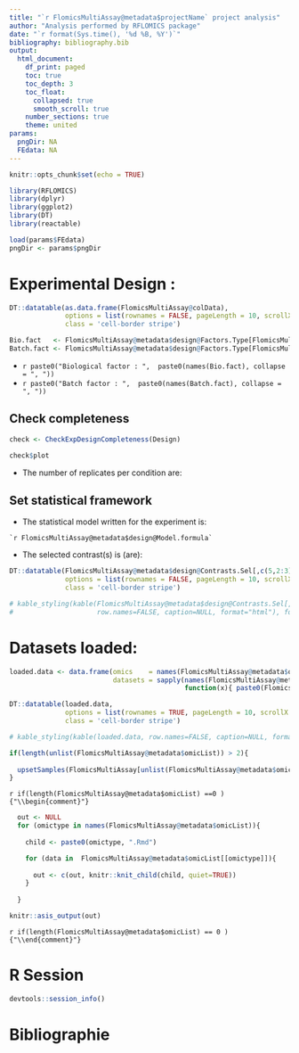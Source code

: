 ```yaml
---
title: "`r FlomicsMultiAssay@metadata$projectName` project analysis"
author: "Analysis performed by RFLOMICS package"
date: "`r format(Sys.time(), '%d %B, %Y')`"
bibliography: bibliography.bib
output: 
  html_document:
    df_print: paged
    toc: true
    toc_depth: 3
    toc_float:
      collapsed: true
      smooth_scroll: true
    number_sections: true
    theme: united
params: 
  pngDir: NA
  FEdata: NA
---
```



```r
knitr::opts_chunk$set(echo = TRUE)

```

```r

library(RFLOMICS)
library(dplyr)
library(ggplot2)
library(DT)
library(reactable)

```



```r

load(params$FEdata)
pngDir <- params$pngDir

```


# Experimental Design :


<!-- ## Sample sheet overview -->

```r

DT::datatable(as.data.frame(FlomicsMultiAssay@colData), 
              options = list(rownames = FALSE, pageLength = 10, scrollX = T, dom = 'tip'),
              class = 'cell-border stripe')

```


```r

Bio.fact   <- FlomicsMultiAssay@metadata$design@Factors.Type[FlomicsMultiAssay@metadata$design@Factors.Type == "Bio"]
Batch.fact <- FlomicsMultiAssay@metadata$design@Factors.Type[FlomicsMultiAssay@metadata$design@Factors.Type == "batch"]

```

* `r paste0("Biological factor : ",  paste0(names(Bio.fact), collapse = ", "))`
* `r paste0("Batch factor : ",  paste0(names(Batch.fact), collapse = ", "))`



## Check completeness

```r
check <- CheckExpDesignCompleteness(Design)

check$plot
```


* The number of replicates per condition are: 

<!-- ```{r checkDesignAsis, echo=FALSE, results="asis", eval=FALSE} -->
<!-- kable_styling(kable(check$count, row.names=FALSE, caption=NULL,  format="html"), font_size=12, full_width = F, position = "left") -->
<!-- ``` -->

## Set statistical framework

* The statistical model written for the experiment is:  

```
`r FlomicsMultiAssay@metadata$design@Model.formula`
```

* The selected contrast(s) is (are):

```r

DT::datatable(FlomicsMultiAssay@metadata$design@Contrasts.Sel[,c(5,2:3)], 
              options = list(rownames = FALSE, pageLength = 10, scrollX = T, dom = 'tip'),
              class = 'cell-border stripe')

# kable_styling(kable(FlomicsMultiAssay@metadata$design@Contrasts.Sel[,c(5,2:3)], 
#                     row.names=FALSE, caption=NULL, format="html"), font_size=12,full_width = F, position = "left")
```

# Datasets loaded:


```r

loaded.data <- data.frame(omics    = names(FlomicsMultiAssay@metadata$omicList),
                          datasets = sapply(names(FlomicsMultiAssay@metadata$omicList), 
                                            function(x){ paste0(FlomicsMultiAssay@metadata$omicList[[x]], collapse = ", ") }))

DT::datatable(loaded.data, 
              options = list(rownames = TRUE, pageLength = 10, scrollX = T, dom = 'tip'),
              class = 'cell-border stripe')

# kable_styling(kable(loaded.data, row.names=FALSE, caption=NULL, format="html"), font_size=12,full_width = F, position = "left")

if(length(unlist(FlomicsMultiAssay@metadata$omicList)) > 2){
  
  upsetSamples(FlomicsMultiAssay[unlist(FlomicsMultiAssay@metadata$omicList),])
}

```


`r if(length(FlomicsMultiAssay@metadata$omicList) ==0 ) {"\\begin{comment}"}`


```r

  out <- NULL
  for (omictype in names(FlomicsMultiAssay@metadata$omicList)){ 
    
    child <- paste0(omictype, ".Rmd")

    for (data in  FlomicsMultiAssay@metadata$omicList[[omictype]]){
      
      out <- c(out, knitr::knit_child(child, quiet=TRUE))  
    }
    
  }

knitr::asis_output(out)

```

`r if(length(FlomicsMultiAssay@metadata$omicList) == 0 ) {"\\end{comment}"}`

# R Session

```r
devtools::session_info()
```


# Bibliographie


